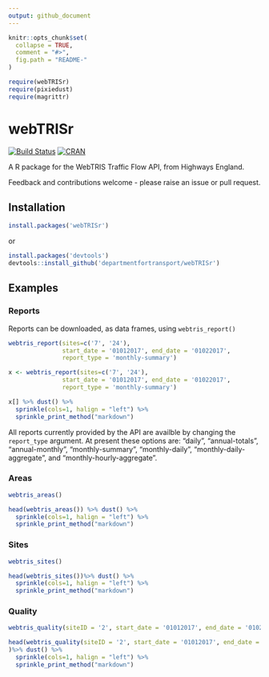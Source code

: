 ```yaml
---
output: github_document
---
```


<!-- README.md is generated from README.Rmd. Please edit that file -->

```r
knitr::opts_chunk$set(
  collapse = TRUE,
  comment = "#>",
  fig.path = "README-"
)

require(webTRISr)
require(pixiedust)
require(magrittr)

```

# webTRISr

[![Build Status](https://travis-ci.org/departmentfortransport/webTRISr.svg?branch=master)](https://travis-ci.org/departmentfortransport/webTRISr)
[![CRAN](http://www.r-pkg.org/badges/version-ago/webTRISr)](https://cran.r-project.org/package=webTRISr)

A R package for the WebTRIS Traffic Flow API, from Highways England.

Feedback and contributions welcome - please raise an issue or pull request.


## Installation
```r
install.packages('webTRISr')
```

or

```r
install.packages('devtools')
devtools::install_github('departmentfortransport/webTRISr')
```

## Examples
### Reports
Reports can be downloaded, as data frames, using `webtris_report()`
```r
webtris_report(sites=c('7', '24'),
               start_date = '01012017', end_date = '01022017',
               report_type = 'monthly-summary')
```

```r
x <- webtris_report(sites=c('7', '24'),
               start_date = '01012017', end_date = '01022017',
               report_type = 'monthly-summary')

x[] %>% dust() %>%
  sprinkle(cols=1, halign = "left") %>%
  sprinkle_print_method("markdown")
```



All reports currently provided by the API are availble by changing the `report_type` argument. At present these options are: "daily", "annual-totals", "annual-monthly", "monthly-summary", "monthly-daily", "monthly-daily-aggregate", and "monthly-hourly-aggregate".

### Areas

```r
webtris_areas()
```

```r
head(webtris_areas()) %>% dust() %>%
  sprinkle(cols=1, halign = "left") %>%
  sprinkle_print_method("markdown")
```


### Sites
```r
webtris_sites()
```

```r
head(webtris_sites())%>% dust() %>%
  sprinkle(cols=1, halign = "left") %>%
  sprinkle_print_method("markdown")
```


### Quality
```r
webtris_quality(siteID = '2', start_date = '01012017', end_date = '01022017')
```

```r
head(webtris_quality(siteID = '2', start_date = '01012017', end_date = '01022017')
)%>% dust() %>%
  sprinkle(cols=1, halign = "left") %>%
  sprinkle_print_method("markdown")
```
